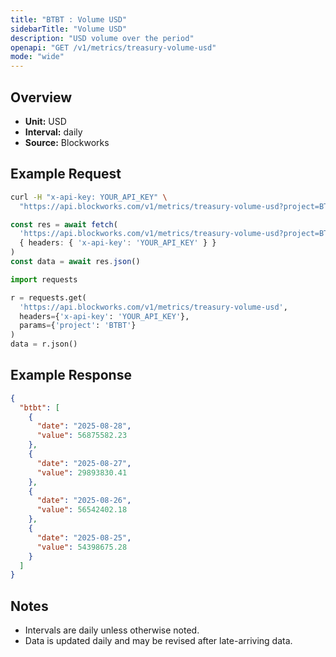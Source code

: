 ```yaml
---
title: "BTBT : Volume USD"
sidebarTitle: "Volume USD"
description: "USD volume over the period"
openapi: "GET /v1/metrics/treasury-volume-usd"
mode: "wide"
---
```


## Overview

- **Unit:** USD
- **Interval:** daily
- **Source:** Blockworks

## Example Request

<CodeGroup>

```bash cURL
curl -H "x-api-key: YOUR_API_KEY" \
  "https://api.blockworks.com/v1/metrics/treasury-volume-usd?project=BTBT"
```

```typescript TypeScript
const res = await fetch(
  'https://api.blockworks.com/v1/metrics/treasury-volume-usd?project=BTBT',
  { headers: { 'x-api-key': 'YOUR_API_KEY' } }
)
const data = await res.json()
```

```python Python
import requests

r = requests.get(
  'https://api.blockworks.com/v1/metrics/treasury-volume-usd',
  headers={'x-api-key': 'YOUR_API_KEY'},
  params={'project': 'BTBT'}
)
data = r.json()
```

</CodeGroup>

## Example Response

```json
{
  "btbt": [
    {
      "date": "2025-08-28",
      "value": 56875582.23
    },
    {
      "date": "2025-08-27",
      "value": 29893830.41
    },
    {
      "date": "2025-08-26",
      "value": 56542402.18
    },
    {
      "date": "2025-08-25",
      "value": 54398675.28
    }
  ]
}
```

## Notes
- Intervals are daily unless otherwise noted.
- Data is updated daily and may be revised after late-arriving data.
